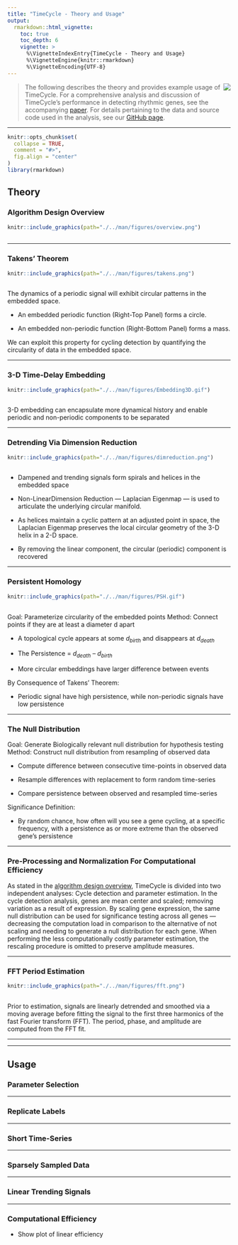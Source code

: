 ```yaml
---
title: "TimeCycle - Theory and Usage"
output: 
  rmarkdown::html_vignette:
    toc: true
    toc_depth: 6
    vignette: >
      %\VignetteIndexEntry{TimeCycle - Theory and Usage}
      %\VignetteEngine{knitr::rmarkdown}
      %\VignetteEncoding{UTF-8}
---
```


<img src="./../man/figures/logo.png" align="right"/>

> The following describes the theory and provides example usage of TimeCycle. For a comprehensive analysis and discussion of TimeCycle's performance in detecting rhythmic genes, see the accompanying [paper](INSERT%20PAPER%20LINK). For details pertaining to the data and source code used in the analysis, see our [GitHub page](INSERT%20GITHUB%20LINK).

------------------------------------------------------------------------

```r
knitr::opts_chunk$set(
  collapse = TRUE,
  comment = "#>",
  fig.align = "center"
)
library(rmarkdown)
```

## **Theory**

### Algorithm Design Overview

```r

knitr::include_graphics(path="./../man/figures/overview.png")
                       
```

***

### Takens' Theorem

```r

knitr::include_graphics(path="./../man/figures/takens.png")
                       
```

The dynamics of a periodic signal will exhibit circular patterns in the embedded space.

-   An embedded periodic function (Right-Top Panel) forms a circle.

-   An embedded non-periodic function (Right-Bottom Panel) forms a mass.

We can exploit this property for cycling detection by quantifying the circularity of data in the embedded space.


***

### 3-D Time-Delay Embedding

```r

knitr::include_graphics(path="./../man/figures/Embedding3D.gif")
                       
```

3-D embedding can encapsulate more dynamical history and enable periodic and non-periodic components to be separated


***

### Detrending Via Dimension Reduction

```r

knitr::include_graphics(path="./../man/figures/dimreduction.png")
                       
```

- Dampened and trending signals form spirals and helices in the embedded space

- Non-LinearDimension Reduction --- Laplacian Eigenmap --- is used to articulate the underlying circular manifold. 

- As helices maintain a cyclic pattern at an adjusted point in space, the Laplacian Eigenmap preserves the local circular geometry of the 3-D helix in a 2-D space.

- By removing the linear component, the circular (periodic) component is recovered

***

### Persistent Homology

```r

knitr::include_graphics(path="./../man/figures/PSH.gif")
                       
```

Goal: Parameterize circularity of the embedded points
Method: Connect points if they are at least a diameter d apart

- A topological cycle appears at some $d_{birth}$ and disappears at $d_{death}$

- The Persistence = $d_{death}$ – $d_{birth}$

- More circular embeddings have larger difference between events

By Consequence of Takens’ Theorem:

- Periodic signal have high persistence, while non-periodic signals have low persistence


***

### The Null Distribution

Goal: Generate Biologically relevant null distribution for hypothesis testing
Method: Construct null distribution from resampling of observed data

- Compute difference between consecutive time-points in observed data

- Resample differences with replacement to form random time-series

- Compare persistence between observed and resampled time-series

Significance Definition: 

- By random chance, how often will you see a gene cycling, at a specific frequency, with a persistence as or more extreme than the observed gene’s persistence

***

### Pre-Processing and Normalization For Computational Efficiency

As stated in the [algorithm design overview](TimeCycle.html#algorithm-design-overview-1), TimeCycle is divided into two independent analyses: Cycle detection and parameter estimation. In the cycle detection analysis, genes are mean center and scaled; removing variation as a result of expression. By scaling gene expression, the same null distribution can be used for significance testing across all genes --- decreasing the computation load in comparison to the alternative of not scaling and needing to generate a null distribution for each gene. When performing the less computationally costly parameter estimation, the rescaling procedure is omitted to preserve amplitude measures.

***

### FFT Period Estimation

```r

knitr::include_graphics(path="./../man/figures/fft.png")
                       
```

Prior to estimation, signals are linearly detrended and smoothed via a moving average before fitting the signal to the first three harmonics of the fast Fourier transform (FFT). The period, phase, and amplitude are computed from the FFT fit.

***
***

## **Usage**

### Parameter Selection

***

### Replicate Labels {#repLab}

***

### Short Time-Series

***

### Sparsely Sampled Data

***

### Linear Trending Signals

***

### Computational Efficiency

-   Show plot of linear efficiency
